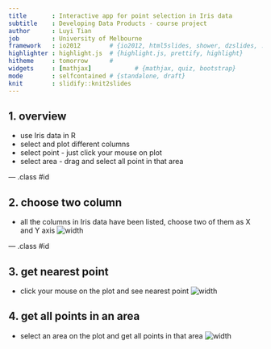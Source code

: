 ```yaml
---
title       : Interactive app for point selection in Iris data
subtitle    : Developing Data Products - course project
author      : Luyi Tian
job         : University of Melbourne
framework   : io2012        # {io2012, html5slides, shower, dzslides, ...}
highlighter : highlight.js  # {highlight.js, prettify, highlight}
hitheme     : tomorrow      # 
widgets     : [mathjax]            # {mathjax, quiz, bootstrap}
mode        : selfcontained # {standalone, draft}
knit        : slidify::knit2slides
---
```


## 1. overview

* use Iris data in R
* select and plot different columns
* select point - just click your mouse on plot
* select area - drag and select all point in that area

--- .class #id 

## 2. choose two column

* all the columns in Iris data have been listed, choose two of them as X and Y axis
![width](sidebar.png)

--- .class #id 

## 3. get nearest point

* click your mouse on the plot and see nearest point
![width](selectpoint.png)

## 4. get all points in an area

* select an area on the plot and get all points in that area
![width](selectarea.png)



